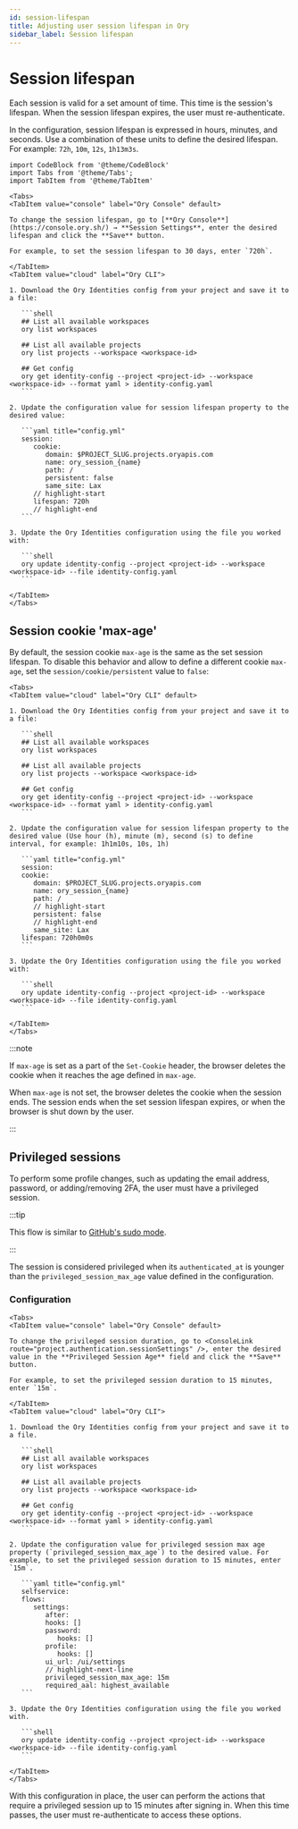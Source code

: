 ```yaml
---
id: session-lifespan
title: Adjusting user session lifespan in Ory
sidebar_label: Session lifespan
---
```


# Session lifespan

Each session is valid for a set amount of time. This time is the session's lifespan. When the session lifespan expires, the user
must re-authenticate.

In the configuration, session lifespan is expressed in hours, minutes, and seconds. Use a combination of these units to define the
desired lifespan. For example: `72h`, `10m`, `12s`, `1h13m3s`.

```mdx-code-block
import CodeBlock from '@theme/CodeBlock'
import Tabs from '@theme/Tabs';
import TabItem from '@theme/TabItem'
```

````mdx-code-block
<Tabs>
<TabItem value="console" label="Ory Console" default>

To change the session lifespan, go to [**Ory Console**](https://console.ory.sh/) → **Session Settings**, enter the desired lifespan and click the **Save** button.

For example, to set the session lifespan to 30 days, enter `720h`.

</TabItem>
<TabItem value="cloud" label="Ory CLI">

1. Download the Ory Identities config from your project and save it to a file:

   ```shell
   ## List all available workspaces
   ory list workspaces

   ## List all available projects
   ory list projects --workspace <workspace-id>

   ## Get config
   ory get identity-config --project <project-id> --workspace <workspace-id> --format yaml > identity-config.yaml
   ```

2. Update the configuration value for session lifespan property to the desired value:

   ```yaml title="config.yml"
   session:
      cookie:
         domain: $PROJECT_SLUG.projects.oryapis.com
         name: ory_session_{name}
         path: /
         persistent: false
         same_site: Lax
      // highlight-start
      lifespan: 720h
      // highlight-end
   ```

3. Update the Ory Identities configuration using the file you worked with:

   ```shell
   ory update identity-config --project <project-id> --workspace <workspace-id> --file identity-config.yaml
   ```

</TabItem>
</Tabs>
````

## Session cookie 'max-age'

By default, the session cookie `max-age` is the same as the set session lifespan. To disable this behavior and allow to define a
different cookie `max-age`, set the `session/cookie/persistent` value to `false`:

````mdx-code-block
<Tabs>
<TabItem value="cloud" label="Ory CLI" default>

1. Download the Ory Identities config from your project and save it to a file:

   ```shell
   ## List all available workspaces
   ory list workspaces

   ## List all available projects
   ory list projects --workspace <workspace-id>

   ## Get config
   ory get identity-config --project <project-id> --workspace <workspace-id> --format yaml > identity-config.yaml
   ```

2. Update the configuration value for session lifespan property to the desired value (Use hour (h), minute (m), second (s) to define interval, for example: 1h1m10s, 10s, 1h)

   ```yaml title="config.yml"
   session:
   cookie:
      domain: $PROJECT_SLUG.projects.oryapis.com
      name: ory_session_{name}
      path: /
      // highlight-start
      persistent: false
      // highlight-end
      same_site: Lax
   lifespan: 720h0m0s
   ```

3. Update the Ory Identities configuration using the file you worked with:

   ```shell
   ory update identity-config --project <project-id> --workspace <workspace-id> --file identity-config.yaml
   ```

</TabItem>
</Tabs>
````

:::note

If `max-age` is set as a part of the `Set-Cookie` header, the browser deletes the cookie when it reaches the age defined in
`max-age`.

When `max-age` is not set, the browser deletes the cookie when the session ends. The session ends when the set session lifespan
expires, or when the browser is shut down by the user.

:::

## Privileged sessions

To perform some profile changes, such as updating the email address, password, or adding/removing 2FA, the user must have a
privileged session.

:::tip

This flow is similar to [GitHub's sudo mode](https://help.github.com/en/github/authenticating-to-github/sudo-mode).

:::

The session is considered privileged when its `authenticated_at` is younger than the `privileged_session_max_age` value defined in
the configuration.

### Configuration

````mdx-code-block
<Tabs>
<TabItem value="console" label="Ory Console" default>

To change the privileged session duration, go to <ConsoleLink route="project.authentication.sessionSettings" />, enter the desired value in the **Privileged Session Age** field and click the **Save** button.

For example, to set the privileged session duration to 15 minutes, enter `15m`.

</TabItem>
<TabItem value="cloud" label="Ory CLI">

1. Download the Ory Identities config from your project and save it to a file.

   ```shell
   ## List all available workspaces
   ory list workspaces

   ## List all available projects
   ory list projects --workspace <workspace-id>

   ## Get config
   ory get identity-config --project <project-id> --workspace <workspace-id> --format yaml > identity-config.yaml
   ```

2. Update the configuration value for privileged session max age property (`privileged_session_max_age`) to the desired value. For example, to set the privileged session duration to 15 minutes, enter `15m`.

   ```yaml title="config.yml"
   selfservice:
   flows:
      settings:
         after:
         hooks: []
         password:
            hooks: []
         profile:
            hooks: []
         ui_url: /ui/settings
         // highlight-next-line
         privileged_session_max_age: 15m
         required_aal: highest_available
   ```

3. Update the Ory Identities configuration using the file you worked with.

   ```shell
   ory update identity-config --project <project-id> --workspace <workspace-id> --file identity-config.yaml
   ```

</TabItem>
</Tabs>
````

With this configuration in place, the user can perform the actions that require a privileged session up to 15 minutes after
signing in. When this time passes, the user must re-authenticate to access these options.
